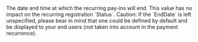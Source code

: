   

  
<ResponseField name="EndDate" type="timestamp" >    
The date and time at which the recurring pay-ins will end. This value has no impact on the recurring registration `Status`.  
Caution: If the `EndDate` is left unspecified, please bear in mind that one could be defined by default and be displayed to your end users (not taken into account in the payment recurrence).  
</ResponseField>